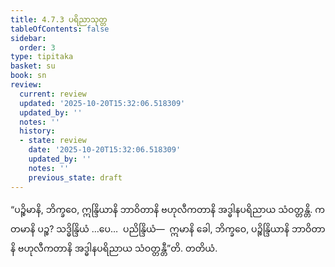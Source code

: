 ```yaml
---
title: 4.7.3 ပရိညာသုတ္တ
tableOfContents: false
sidebar:
  order: 3
type: tipitaka
basket: su
book: sn
review:
  current: review
  updated: '2025-10-20T15:32:06.518309'
  updated_by: ''
  notes: ''
  history:
  - state: review
    date: '2025-10-20T15:32:06.518309'
    updated_by: ''
    notes: ''
    previous_state: draft
---
```



<DynamicBreadcrumb />


<ReviewStatus review={frontmatter.review} showDetails={true} />

<HypothesisAnnotation frontmatter={frontmatter} />

<Division number="533" book="sn" e="ch" v="18" p="360">

<Paragraph number="1233" book="sn">
“ပဉ္စိမာနိ, ဘိက္ခဝေ, ဣန္ဒြိယာနိ ဘာဝိတာနိ ဗဟုလီကတာနိ အဒ္ဓါနပရိညာယ သံဝတ္တန္တိ. ကတမာနိ ပဉ္စ? သဒ္ဓိန္ဒြိယံ …ပေ…  ပညိန္ဒြိယံ—  ဣမာနိ ခေါ, ဘိက္ခဝေ, ပဉ္စိန္ဒြိယာနိ ဘာဝိတာနိ ဗဟုလီကတာနိ အဒ္ဓါနပရိညာယ သံဝတ္တန္တီ”တိ.

</Paragraph>
</Division>

<Paragraph number="1234" type="center" book="sn">
တတိယံ.
</Paragraph>